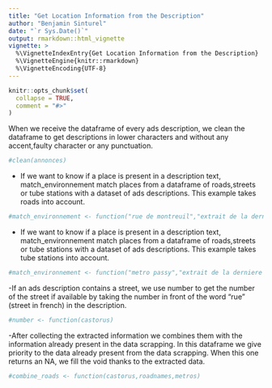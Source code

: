 ```yaml
---
title: "Get Location Information from the Description"
author: "Benjamin Sinturel"
date: "`r Sys.Date()`"
output: rmarkdown::html_vignette
vignette: >
  %\VignetteIndexEntry{Get Location Information from the Description}
  %\VignetteEngine{knitr::rmarkdown}
  %\VignetteEncoding{UTF-8}
---
```


```r
knitr::opts_chunk$set(
  collapse = TRUE,
  comment = "#>"
)
```

When we receive the dataframe of every ads description, we clean the dataframe to get descriptions in lower characters and without any accent,faulty character or any punctuation. 

```r
#clean(annonces)
```

- If we want to know if a place is present in a description text, match_environnement match places from a dataframe of roads,streets or tube stations with a dataset of ads descriptions. This example takes roads into account. 

```r
#match_environnement <- function("rue de montreuil","extrait de la derniere description au 97 rue de montreuil dans un bel immeuble")
```

- If we want to know if a place is present in a description text, match_environnement match places from a dataframe of roads,streets or tube stations with a dataset of ads descriptions. This example takes tube stations into account. 

```r
#match_environnement <- function("metro passy","extrait de la derniere description au 4 rue de l'abbe gillet metro passy")
```

-If an ads description contains a street, we use number to get the number of the street if available by taking the number in front of the word "rue" (street in french) in the description. 

```r
#number <- function(castorus)
```

-After collecting the extracted information we combines them with the information already present in the data scrapping. 
In this dataframe we give priority to the data already present from the data scrapping. When this one returns an NA, we fill the void thanks to the extracted data. 

```r
#combine_roads <- function(castorus,roadnames,metros)
```











